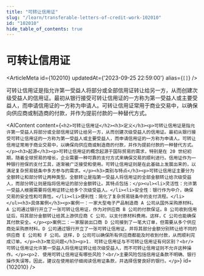 ```yaml
---
title: "可转让信用证"
slug: "/learn/transferable-letters-of-credit-work-102010"
id: "102010"
hide_table_of_contents: true
---
```



# 可转让信用证

<ArticleMeta id={102010} updatedAt={'2023-09-25 22:59:00'} alias={`[]`} />
<div className='border-solid border-b border-t-0 my-4 border-[var(--ifm-color-gray-300)]' />

可转让信用证是指允许第一受益人将部分或全部信用证转让给另一方，从而创建次级受益人的信用证。最初从银行接受可转让信用证的一方称为第一受益人或主要受益人，而申请信用证的一方称为申请人。可转让信用证常用于商业交易中，以确保向供应商或制造商的付款，并作为提前付款的一种替代方式。

<AIContent content={`<h2>可转让信用证</h2><h3>定义</h3><p>可转让信用证是指允许第一受益人将部分或全部信用证转让给另一方，从而创建次级受益人的信用证。最初从银行接受可转让信用证的一方称为第一受益人或主要受益人，而申请信用证的一方称为申请人。可转让信用证常用于商业交易中，以确保向供应商或制造商的付款，并作为提前付款的一种替代方式。</p><h3>起源</h3><p>可转让信用证的概念起源于国际贸易的需求，特别是在 20 世纪初期，随着全球贸易的增长，企业需要一种可靠的支付方式来确保交易的顺利进行。信用证作为一种银行担保的支付工具，逐渐被广泛接受和使用。可转让信用证则是在此基础上发展出来的，以满足复杂贸易链条中多方参与的需求。</p><h3>类别与特点</h3><p>可转让信用证主要分为全额转让和部分转让两种类型。全额转让是指第一受益人将信用证的全部金额转让给次级受益人，而部分转让则是指将信用证的部分金额转让。其特点包括：</p><ul><li>灵活性：允许第一受益人根据需要将信用证转让给多个次级受益人。</li><li>安全性：银行作为中介，确保交易的安全性和可靠性。</li><li>便利性：简化了复杂贸易链条中的支付流程。</li></ul><h3>具体案例</h3><p>案例一：一家大型电子产品制造商 A 公司从国外采购原材料。A 公司通过银行开立了一张可转让信用证，作为对供应商 B 公司的付款保证。B 公司收到信用证后，将其部分金额转让给其上游供应商 C 公司，以支付原材料费用。这样，C 公司也能确保其付款安全。</p><p>案例二：一家服装出口商 D 公司接到了一笔大订单，但需要从多个供应商处采购原材料。D 公司通过银行开立了一张可转让信用证，并将其部分金额分别转让给不同的供应商 E 公司和 F 公司。这样，D 公司可以确保所有供应商都能及时收到付款，从而顺利完成订单。</p><h3>常见问题</h3><p>1. 可转让信用证与不可转让信用证有何区别？<br/>可转让信用证允许第一受益人将信用证转让给次级受益人，而不可转让信用证则不允许这种操作。</p><p>2. 使用可转让信用证有哪些风险？<br/>主要风险包括信用证条款不明确、银行操作失误等。因此，建议在使用前仔细阅读信用证条款，并选择信誉良好的银行。</p>`} id={102010} />
